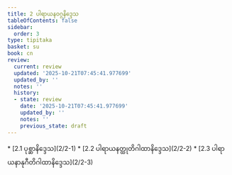 ```yaml
---
title: 2 ပါရာယနဝဂ္ဂနိဒ္ဒေသ
tableOfContents: false
sidebar:
  order: 3
type: tipitaka
basket: su
book: cn
review:
  current: review
  updated: '2025-10-21T07:45:41.977699'
  updated_by: ''
  notes: ''
  history:
  - state: review
    date: '2025-10-21T07:45:41.977699'
    updated_by: ''
    notes: ''
    previous_state: draft
---
```



<DynamicBreadcrumb />


<ReviewStatus review={frontmatter.review} showDetails={true} />

<HypothesisAnnotation frontmatter={frontmatter} />



<TableOfContents book="cn" section="2">
* [2.1 ပုစ္ဆာနိဒ္ဒေသ](2/2-1)
* [2.2 ပါရာယနတ္ထုတိဂါထာနိဒ္ဒေသ](2/2-2)
* [2.3 ပါရာယနာနုဂီတိဂါထာနိဒ္ဒေသ](2/2-3)
</TableOfContents>